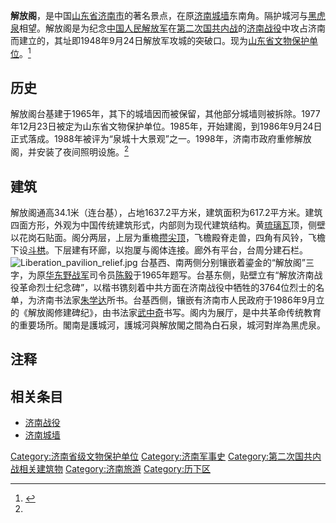 {{文物保护单位
| 级别 = 省级
| 省区市 = 山东省
| 图片 = [[File:Jinan_Liberation_Pavilion_20191001.jpg|170px]]
| 名称 = 解放阁
| 编号 = 1-08
| 分类 = 	革命遗址及革命纪念建筑物
| 时代 = 1948年
| 所在 = [[济南市|济南市]][[历下区|历下区]]
| 登录 = 1977年12月23日
}}

'''解放阁'''，是中国[[山东省|山东省]][[济南市|济南市]]的著名景点，在原[[济南城墙|济南城墙]]东南角。隔护城河与[[黑虎泉|黑虎泉]]相望。解放阁是为纪念[[中国人民解放军|中国人民解放军]]在[[第二次国共内战|第二次国共内战]]的[[济南战役|济南战役]]中攻占济南而建立的，其址即1948年9月24日解放军攻城的突破口。现为[[山东省文物保护单位|山东省文物保护单位]]。<ref name="jiefangge">{{cite web| language = | publisher = | title = 济南解放阁| url = http://shandong.xutour.com/jinan/jiefangge.htm| author = | date = | accessdate = 2009-12-27| archive-url = https://web.archive.org/web/20080907060820/http://shandong.xutour.com/jinan/jiefangge.htm| archive-date = 2008-09-07| dead-url = yes}}</ref>

==历史==
解放阁台基建于1965年，其下的城墙因而被保留，其他部分城墙则被拆除。1977年12月23日被定为山东省文物保护单位。1985年，开始建阁，到1986年9月24日正式落成。1988年被评为“泉城十大景观”之一。1998年，济南市政府重修解放阁，并安装了夜间照明设施。<ref name="jiefangge" />

==建筑==
解放阁通高34.1米（连台基），占地1637.2平方米，建筑面积为617.2平方米。建筑四面方形，外观为中国传统建筑形式，内部则为现代建筑结构。黄[[琉璃瓦|琉璃瓦]]顶，侧壁以花岗石贴面。阁分两层，上层为重檐[[攒尖顶|攒尖顶]]，飞檐殿脊走兽，四角有风铃，飞檐下设[[斗栱|斗栱]]。下层建有环廊，以抱厦与阁体连接。廊外有平台，台周分建石栏。
[[File:Liberation_pavilion_relief.jpg|thumb]]
台基西、南两侧分别镶嵌着鎏金的“解放阁”三字，为原[[华东野战军|华东野战军]]司令员[[陈毅|陈毅]]于1965年题写。台基东侧，贴壁立有“解放济南战役革命烈士纪念碑”，以楷书镌刻着中共方面在济南战役中牺牲的3764位烈士的名单，为济南书法家[[朱学达|朱学达]]所书。台基西侧，镶嵌有济南市人民政府于1986年9月立的《解放阁修建碑纪》，由书法家[[武中奇|武中奇]]书写。阁内为展厅，是中共革命传统教育的重要场所。閣南是護城河，護城河與解放閣之間為白石泉，城河對岸為黑虎泉。

== 注释 ==
{{reflist}}

==相关条目==
*[[济南战役|济南战役]]
*[[济南城墙|济南城墙]]

{{济南市境内的山东省文物保护单位}}
[[Category:济南省级文物保护单位|Category:济南省级文物保护单位]]
[[Category:济南军事史|Category:济南军事史]]
[[Category:第二次国共内战相关建筑物|Category:第二次国共内战相关建筑物]]
[[Category:济南旅游|Category:济南旅游]]
[[Category:历下区|Category:历下区]]